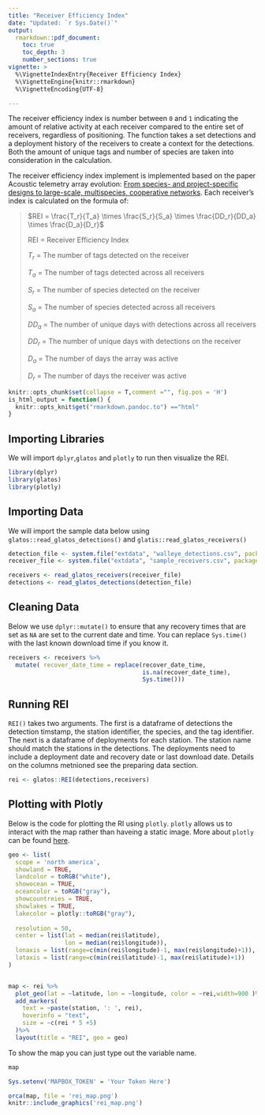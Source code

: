 ```yaml
---
title: "Receiver Efficiency Index"
date: "Updated: `r Sys.Date()`"
output: 
  rmarkdown::pdf_document:
    toc: true
    toc_depth: 3
    number_sections: true
vignette: >
  %\VignetteIndexEntry{Receiver Efficiency Index}
  %\VignetteEngine{knitr::rmarkdown}
  %\VignetteEncoding{UTF-8}

---
```




The receiver efficiency index is number between `0` and `1`
indicating the amount of relative activity at each receiver compared to
the entire set of receivers, regardless of positioning. The function
takes a set detections and a deployment history of the receivers to
create a context for the detections. Both the amount of unique tags and
number of species are taken into consideration in the calculation.


The receiver efficiency index implement is implemented based on the
paper Acoustic telemetry array evolution: [From species- and
project-specific designs to large-scale, multispecies, cooperative
networks](https://www.sciencedirect.com/science/article/pii/S0165783618302509?via%3Dihub). 
Each receiver’s index is calculated on the formula of:

> $REI = \frac{T_r}{T_a} \times \frac{S_r}{S_a} \times \frac{DD_r}{DD_a} \times \frac{D_a}{D_r}$
>
>REI = Receiver Efficiency Index
>
>$T_r$ = The number of tags detected on the receiver
>
>$T_a$ = The number of tags detected across all receivers
>
>$S_r$ = The number of species detected on the receiver
>
>$S_a$ = The number of species detected across all receivers
>
>$DD_a$ = The number of unique days with detections across all receivers
>
>$DD_r$ = The number of unique days with detections on the receiver
>
>$D_a$ = The number of days the array was active
>
>$D_r$ = The number of days the receiver was active



```r
knitr::opts_chunk$set(collapse = T,comment ="", fig.pos = 'H')
is_html_output = function() {
  knitr::opts_knit$get("rmarkdown.pandoc.to") =="html"
}
```

## Importing Libraries
We will import `dplyr`,`glatos` and `plotly` to run then visualize the REI.
```r
library(dplyr)
library(glatos)
library(plotly)
```


## Importing Data
We will import the sample data below using `glatos::read_glatos_detections()` and `glatis::read_glatos_receivers()`
```r
detection_file <- system.file("extdata", "walleye_detections.csv", package = "glatos")
receiver_file <- system.file("extdata", "sample_receivers.csv", package = "glatos")

receivers <- read_glatos_receivers(receiver_file)
detections <- read_glatos_detections(detection_file)
```

## Cleaning Data
Below we use `dplyr::mutate()` to ensure that any recovery times that are
set as `NA` are set to the current date and time. You can replace `Sys.time()`
with the last known download time if you know it.
```r
receivers <- receivers %>% 
  mutate( recover_date_time = replace(recover_date_time,
                                      is.na(recover_date_time), 
                                      Sys.time()))
```

## Running REI
`REI()` takes two arguments. The first is a dataframe of detections
the detection timstamp, the station identifier, the species, and the tag
identifier. The next is a dataframe of deployments for each station. The
station name should match the stations in the detections. The
deployments need to include a deployment date and recovery date or last
download date. Details on the columns metnioned see the preparing data
section.
```r
rei <- glatos::REI(detections,receivers)
```

## Plotting with Plotly

Below is the code for plotting the RI using `plotly`. `plotly` allows us to 
interact with the map rather than haveing a static image. More about `plotly`
can be found [here](https://plot.ly/r/).

```r
geo <- list(
  scope = 'north america',
  showland = TRUE,
  landcolor = toRGB("white"),
  showocean = TRUE,
  oceancolor = toRGB("gray"),
  showcountreies = TRUE,
  showlakes = TRUE,
  lakecolor = plotly::toRGB("gray"),
  
  resolution = 50,
  center = list(lat = median(rei$latitude),
                lon = median(rei$longitude)),
  lonaxis = list(range=c(min(rei$longitude)-1, max(rei$longitude)+1)),
  lataxis = list(range=c(min(rei$latitude)-1, max(rei$latitude)+1))
)


map <- rei %>% 
  plot_geo(lat = ~latitude, lon = ~longitude, color = ~rei,width=900 )%>%
  add_markers(
    text = ~paste(station, ': ', rei),
    hoverinfo = "text",
    size = ~c(rei * 5 +5)
  )%>%
  layout(title = "REI", geo = geo)

```

To show the map you can just type out the variable name.
```r
map
```

```r
Sys.setenv('MAPBOX_TOKEN' = 'Your Token Here')
```

```r
orca(map, file = 'rei_map.png')
knitr::include_graphics('rei_map.png')
```
